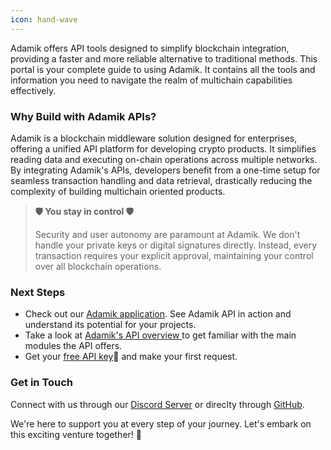 ```yaml
---
icon: hand-wave
---
```


Adamik offers API tools designed to simplify blockchain integration, providing a faster and more reliable alternative to traditional methods. This portal is your complete guide to using Adamik. It contains all the tools and information you need to navigate the realm of multichain capabilities effectively.

### Why Build with Adamik APIs?

Adamik is a blockchain middleware solution designed for enterprises, offering a unified API platform for developing crypto products. It simplifies reading data and executing on-chain operations across multiple networks. By integrating Adamik's APIs, developers benefit from a one-time setup for seamless transaction handling and data retrieval, drastically reducing the complexity of building multichain oriented products.

> **🛡 You stay  in control 🛡**
> 
> Security and user autonomy are paramount at Adamik. We don't handle your private keys or digital signatures directly. Instead, every transaction requires your explicit approval, maintaining your control over all blockchain operations.

### Next Steps

- Check out our [Adamik application](https://app.adamik.io/). See Adamik API in action and understand its potential for your projects.
- Take a look at [Adamik's API overview ](overview) to get familiar with the main modules the API offers.
- Get your [free API key](https://dashboard.adamik.io)🔑 and make your first request.

### Get in Touch

Connect with us through our [Discord Server](https://discord.gg/gsZJR2JfMR) or direclty through [GitHub](https://github.com/AdamikHQ).

We're here to support you at every step of your journey. Let's embark on this exciting venture together! 🚀
